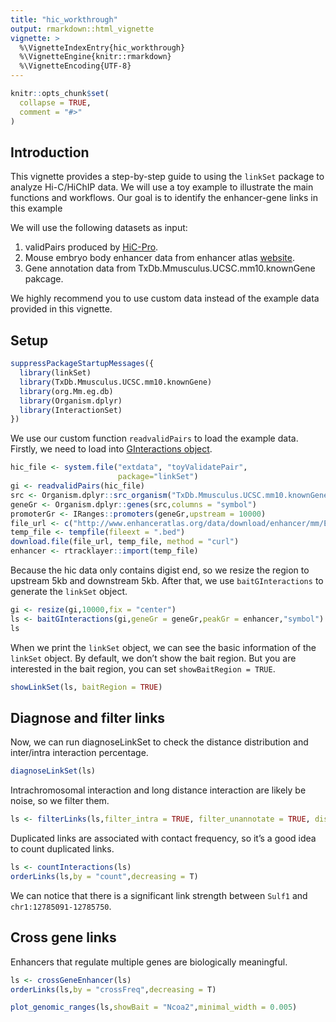 ```yaml
---
title: "hic_workthrough"
output: rmarkdown::html_vignette
vignette: >
  %\VignetteIndexEntry{hic_workthrough}
  %\VignetteEngine{knitr::rmarkdown}
  %\VignetteEncoding{UTF-8}
---
```


```r
knitr::opts_chunk$set(
  collapse = TRUE,
  comment = "#>"
)
```

## Introduction
This vignette provides a step-by-step guide to using the `linkSet` package to analyze Hi-C/HiChIP  data. We will use a toy example to illustrate the main functions and workflows.
Our goal is to identify the enhancer-gene links in this example

We will use the following datasets as input:

1. validPairs produced by [HiC-Pro](https://github.com/nservant/HiC-Pro).
2. Mouse embryo body enhancer data from enhancer atlas [website](http://www.enhanceratlas.org/).
3. Gene annotation data from TxDb.Mmusculus.UCSC.mm10.knownGene pakcage.

We highly recommend you to use custom data instead of the example data provided in this vignette.

## Setup


```r
suppressPackageStartupMessages({
  library(linkSet)
  library(TxDb.Mmusculus.UCSC.mm10.knownGene)
  library(org.Mm.eg.db)
  library(Organism.dplyr)
  library(InteractionSet)
})
```

We use our custom function `readvalidPairs` to load the example data. 
Firstly, we need to load into [GInteractions object](https://bioconductor.org/packages/release/bioc/vignettes/InteractionSet/inst/doc/GInteractions.html).
```r
hic_file <- system.file("extdata", "toyValidatePair", 
                        package="linkSet")
gi <- readvalidPairs(hic_file)
src <- Organism.dplyr::src_organism("TxDb.Mmusculus.UCSC.mm10.knownGene")
geneGr <- Organism.dplyr::genes(src,columns = "symbol")
promoterGr <- IRanges::promoters(geneGr,upstream = 10000)
file_url <- c("http://www.enhanceratlas.org/data/download/enhancer/mm/Embryo_body.bed")
temp_file <- tempfile(fileext = ".bed")
download.file(file_url, temp_file, method = "curl")
enhancer <- rtracklayer::import(temp_file)
```

Because the hic data only contains digist end, so we resize the region to upstream 5kb and downstream 5kb.
After that, we use `baitGInteractions` to generate the `linkSet` object.
```r
gi <- resize(gi,10000,fix = "center")
ls <- baitGInteractions(gi,geneGr = geneGr,peakGr = enhancer,"symbol")
ls
```

When we print the `linkSet` object, we can see the basic information of the `linkSet` object.
By default, we don't show the bait region. But you are interested in the bait region, you can set `showBaitRegion = TRUE`.
```r
showLinkSet(ls, baitRegion = TRUE)
```

## Diagnose and filter links
Now, we can run diagnoseLinkSet to check the distance distribution and inter/intra interaction percentage.
```r
diagnoseLinkSet(ls)
```

Intrachromosomal interaction and long distance interaction are likely be noise, so we filter them.
```r
ls <- filterLinks(ls,filter_intra = TRUE, filter_unannotate = TRUE, distance = 500000)
```

Duplicated links are associated with contact frequency, so it's a good idea to count duplicated links.
```r
ls <- countInteractions(ls)
orderLinks(ls,by = "count",decreasing = T)
```

We can notice that there is a significant link strength between `Sulf1` and `chr1:12785091-12785750`.


## Cross gene links
Enhancers that regulate multiple genes are biologically meaningful.
```r
ls <- crossGeneEnhancer(ls)
orderLinks(ls,by = "crossFreq",decreasing = T)
```

```r
plot_genomic_ranges(ls,showBait = "Ncoa2",minimal_width = 0.005)
```
